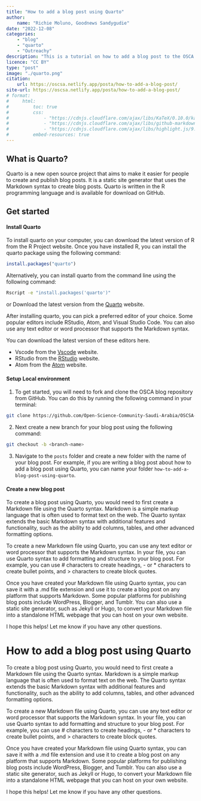 ```yaml
---
title: "How to add a blog post using Quarto"
author: 
    name: "Richie Moluno, Goodnews Sandygudie"
date: "2022-12-08"
categories: 
    - "blog"
    - "quarto"
    - "Outreachy"
description: "This is a tutorial on how to add a blog post to the OSCA blog using Quarto."
licence: "CC BY"
type: "post"
image: "./quarto.png"
citation: 
    url: https://oscsa.netlify.app/posta/how-to-add-a-blog-post/
site-url: https://oscsa.netlify.app/posta/how-to-add-a-blog-post/
# format: 
#     html: 
#         toc: true
#         css: 
#             - "https://cdnjs.cloudflare.com/ajax/libs/KaTeX/0.10.0/katex.min.css"
#             - "https://cdnjs.cloudflare.com/ajax/libs/github-markdown-css/3.0.1/github-markdown.min.css"
#             - "https://cdnjs.cloudflare.com/ajax/libs/highlight.js/9.15.10/styles/github.min.css"
#         embed-resources: true
---
```


## What is Quarto?
Quarto is a new open source project that aims to make it easier for people to create and publish blog posts. It is a static site generator that uses the Markdown syntax to create blog posts. Quarto is written in the R programming language and is available for download on GitHub.

## Get started
#### Install Quarto
To install quarto on your computer, you can download the latest version of R from the R Project website. Once you have installed R, you can install the quarto package using the following command: 
    
```r
install.packages("quarto")
```

Alternatively, you can install quarto from the command line using the following command:

```bash
Rscript -e "install.packages('quarto')"
```

or Download the latest version from the [Quarto](https://quarto.org/docs/get-started/) website.

After installing quarto, you can pick a preferred editor of your choice. Some popular editors include RStudio, Atom, and Visual Studio Code. You can also use any text editor or word processor that supports the Markdown syntax.

You can download the latest version of these editors here.

-  Vscode from the [Vscode](https://code.visualstudio.com/) website.
-  RStudio from the [RStudio](https://rstudio.com/) website.
-  Atom from the [Atom](https://atom.io/) website.

#### Setup Local environment
1.  To get started, you will need to fork and clone the OSCA blog repository from GitHub. You can do this by running the following command in your terminal:
```bash
git clone https://github.com/Open-Science-Community-Saudi-Arabia/OSCSA-en-blog
```

2. Next create a new branch for your blog post using the following command:
```bash
git checkout -b <branch-name>
```

3. Navigate to the `posts` folder and create a new folder with the name of your blog post. For example, if you are writing a blog post about how to add a blog post using Quarto, you can name your folder `how-to-add-a-blog-post-using-quarto`.

#### Create a new blog post

To create a blog post using Quarto, you would need to first create a Markdown file using the Quarto syntax. Markdown is a simple markup language that is often used to format text on the web. The Quarto syntax extends the basic Markdown syntax with additional features and functionality, such as the ability to add columns, tables, and other advanced formatting options.

To create a new Markdown file using Quarto, you can use any text editor or word processor that supports the Markdown syntax. In your file, you can use Quarto syntax to add formatting and structure to your blog post. For example, you can use # characters to create headings, - or * characters to create bullet points, and > characters to create block quotes.

Once you have created your Markdown file using Quarto syntax, you can save it with a .md file extension and use it to create a blog post on any platform that supports Markdown. Some popular platforms for publishing blog posts include WordPress, Blogger, and Tumblr. You can also use a static site generator, such as Jekyll or Hugo, to convert your Markdown file into a standalone HTML webpage that you can host on your own website.

I hope this helps! Let me know if you have any other questions.


# How to add a blog post using Quarto

To create a blog post using Quarto, you would need to first create a Markdown file using the Quarto syntax. Markdown is a simple markup language that is often used to format text on the web. The Quarto syntax extends the basic Markdown syntax with additional features and functionality, such as the ability to add columns, tables, and other advanced formatting options.

To create a new Markdown file using Quarto, you can use any text editor or word processor that supports the Markdown syntax. In your file, you can use Quarto syntax to add formatting and structure to your blog post. For example, you can use # characters to create headings, - or * characters to create bullet points, and > characters to create block quotes.

Once you have created your Markdown file using Quarto syntax, you can save it with a .md file extension and use it to create a blog post on any platform that supports Markdown. Some popular platforms for publishing blog posts include WordPress, Blogger, and Tumblr. You can also use a static site generator, such as Jekyll or Hugo, to convert your Markdown file into a standalone HTML webpage that you can host on your own website.

I hope this helps! Let me know if you have any other questions.


